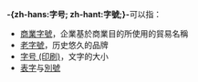 {{noteTA
|T = zh-cn:字号; zh-hk:字號; zh-tw:字號;
}}
'''-{zh-hans:字号; zh-hant:字號;}-'''可以指：

*[[商業字號|商業字號]]，企業基於商業目的所使用的貿易名稱
*[[老字號|老字號]]，历史悠久的品牌
*[[字号_(印刷)|字号 (印刷)]]，文字的大小
*[[表字|表字]]与[[別號|別號]]

{{disambig|Cat=二字消歧義|Z}}